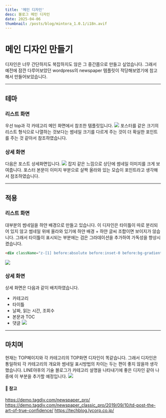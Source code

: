 ```yaml
---
title: '메인 디자인'
desc: 블로그 메인 디자인
date: 2025-04-06
thumbnail: /posts/blog/mintora_1.0.1/i18n.avif
---
```


<h1>메인 디자인 만들기</h1>

디자인은 너무 간단하지도 복잡하지도 않은 그 중간쯤으로 만들고 싶었습니다.
그래서 예전에 잠깐 다루어보았던 wordpress의 newspaper 템플릿이 적당해보였기에 참고해서 만들어보았습니다.

---

## 테마
### 리스트 화면
우선 top과 각 카테고리 메인 화면에서 참조한 템플릿입니다.
![](/posts/blog/mintora_1.0.2/newspaper.avif)
포스터를 같은 크기의 리스트 형식으로 나열하는 것보다는 썸네일 크기를 다르게 주는 것이 더 확실한 포인트를 주는 것 같아서 참조하였습니다.

### 상세 화면
다음은 포스트 상세화면입니다.
![](/posts/blog/mintora_1.0.2/arts.avif)
잡지 같은 느낌으로 상단에 썸네일 이미지를 크게 보여줍니다.
포스터 본문이 이미지 부분으로 살짝 올라와 있는 모습이 포인트라고 생각해서 참조하였습니다.

---
## 적용
### 리스트 화면
대부분의 썸네일을 하얀 배경으로 만들고 있습니다.
이 디자인은 타이틀이 따로 분리되어 있지 않고 썸네일 위에 올라와 있기에 하얀 배경 + 하얀 글씨 조합이면 보이지가 않습니다.
그래서 타이틀이 표시되는 부분에는 검은 그라데이션을 추가하여 가독성을 향상시켰습니다.
```html
<div className="z-[1] before:absolute before:inset-0 before:bg-gradient-to-t before:from-black before:via-transparent before:to-transparent before:opacity-70" />
```
![](/posts/blog/mintora_1.0.2/main_ja.png)

### 상세 화면
상세 화면은 다음과 같이 배치하였습니다.
- 카테고리
- 타이틀
- 날짜, 읽는 시간, 조회수
- 본문과 TOC
- 댓글
![](/posts/blog/mintora_1.0.2/detail_ja.png)

---

## 마치며
현재는 TOP페이지와 각 카테고리의 TOP화면 디자인이 똑같습니다.
그래서 디자인은 통일하되 각 카테고리의 개요와 썸네일 표시방법의 차이는 두는 편이 좋지 않을까 생각했습니다.
LINE야후의 기술 블로그가 카테고리 설명을 나타내기에 좋은 디자인 같아 나중에 이 부분을 추가할 예정입니다.
![](/posts/blog/mintora_1.0.2/lycorp.avif)

#### 🔗 참고
https://demo.tagdiv.com/newspaper_pro/
https://demo.tagdiv.com/newspaper_classic_pro/2019/09/10/td-post-the-art-of-true-confidence/
https://techblog.lycorp.co.jp/
